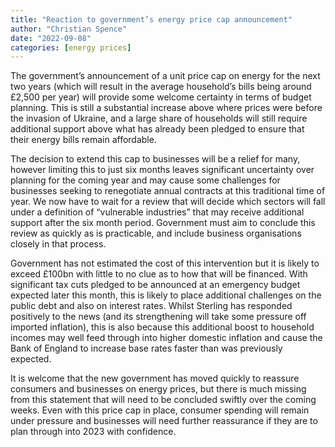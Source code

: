 ```yaml
---
title: "Reaction to government’s energy price cap announcement"
author: "Christian Spence"
date: "2022-09-08"
categories: [energy prices]
---
```


The government’s announcement of a unit price cap on energy for the next two years (which will result in the average household’s bills being around £2,500 per year) will provide some welcome certainty in terms of budget planning. This is still a substantial increase above where prices were before the invasion of Ukraine, and a large share of households will still require additional support above what has already been pledged to ensure that their energy bills remain affordable.

The decision to extend this cap to businesses will be a relief for many, however limiting this to just six months leaves significant uncertainty over planning for the coming year and may cause some challenges for businesses seeking to renegotiate annual contracts at this traditional time of year. We now have to wait for a review that will decide which sectors will fall under a definition of “vulnerable industries” that may receive additional support after the six month period. Government must aim to conclude this review as quickly as is practicable, and include business organisations closely in that process.

Government has not estimated the cost of this intervention but it is likely to exceed £100bn with little to no clue as to how that will be financed. With significant tax cuts pledged to be announced at an emergency budget expected later this month, this is likely to place additional challenges on the public debt and also on interest rates. Whilst Sterling has responded positively to the news (and its strengthening will take some pressure off imported inflation), this is also because this additional boost to household incomes may well feed through into higher domestic inflation and cause the Bank of England to increase base rates faster than was previously expected.

It is welcome that the new government has moved quickly to reassure consumers and businesses on energy prices, but there is much missing from this statement that will need to be concluded swiftly over the coming weeks. Even with this price cap in place, consumer spending will remain under pressure and businesses will need further reassurance if they are to plan through into 2023 with confidence.